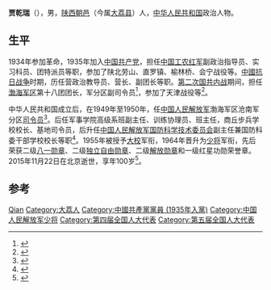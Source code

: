 {{noteTA
|1=乾瑞=>zh-hans:乾瑞;乾瑞=>zh-cn:乾瑞;乾瑞=>zh-sg:乾瑞;}}

'''贾乾瑞'''（{{bd|1915年||2015年|11月22日}}），男，[[陕西|陕西]][[朝邑|朝邑]]（今属[[大荔县|大荔县]]）人，[[中华人民共和国|中华人民共和国]]政治人物。

== 生平 ==
1934年参加革命，1935年加入[[中国共产党|中国共产党]]，担任[[中国工农红军|中国工农红军]]副政治指导员、实习科员、团特派员等职，参加了陕北劳山、直罗镇、榆林桥、会宁战役等。[[中國抗日战争|中國抗日战争]]时期，历任营政治教导员、营长、副团长等职。[[第二次国共内战|第二次国共内战]]期间，担任[[渤海军区|渤海军区]]第十八团团长，军分区副司令员<ref name="山东省德州市德城区地方志编纂委员会1997">{{cite book|author=山东省德州市德城区地方志编纂委员会|title=德州市志|url=http://books.google.com/books?id=OwkRAQAAMAAJ|year=1997|publisher=齐鲁书社|page=482}}</ref>，参加了天津战役等<ref name="曹钦温1989">{{cite book|author=曹钦温|title=中国人民解放军荣获一级红星功勋荣誉章人物志|url=http://books.google.com/books?id=pDaCAAAAIAAJ|year=1989|publisher=中国经济出版社|isbn=978-7-5017-0320-3|page=259}}</ref>。

中华人民共和国成立后，在1949年至1950年，任[[中国人民解放军|中国人民解放军]]渤海军区沧南军分区[[司令员|司令员]]<ref name="党史资料征集编审委员会河北省档案局1990">{{cite book|author1=中共河北省委. 党史资料征集编审委员会|author2=河北省档案局|title=中国共产党河北省组织史资料, 1922-1987|url=http://books.google.com/books?id=fW5uAAAAIAAJ|year=1990|publisher=河北人民出版社|isbn=978-7-202-00714-3|page=546}}</ref>。后任军事学院高级系班副主任、训练协理员、班主任，商丘步兵学校校长、基地司令员，后升任[[中国人民解放军国防科学技术委员会|中国人民解放军国防科学技术委员会]]副主任兼国防科委干部学校校长等职<ref name="谢光陈丹淮1992">{{cite book|author1=谢光|author2=陈丹淮|title=当代中囯的囯防科技事业|url=http://books.google.com/books?id=n42EAAAAIAAJ|year=1992|publisher=当代中囯出版社|page=529}}</ref>。1955年被授予[[大校|大校]]军衔，1964年晋升为[[少将|少将]]军衔，先后荣获二级[[八一勋章_(1955年)|八一勋章]]、二级[[独立自由勋章|独立自由勋章]]、二级[[解放勋章|解放勋章]]和一级红星功勋荣誉章。2015年11月22日在北京逝世，享年100岁<ref>{{cite news|title=贾乾瑞同志逝世|url=http://cpc.people.com.cn/n1/2016/0326/c87393-28228664.html|accessdate=2016-04-04|agency=解放军报|archive-date=2020-10-15|archive-url=https://web.archive.org/web/20201015210934/http://cpc.people.com.cn/n1/2016/0326/c87393-28228664.html|dead-url=no}}</ref>。

== 参考 ==
{{reflist}}

{{Authority control}}
{{DEFAULTSORT:Jia贾}}
[[Category:賈姓|Qian]]
[[Category:大荔人|Category:大荔人]]
[[Category:中國共產黨黨員_(1935年入黨)|Category:中國共產黨黨員 (1935年入黨)]]
[[Category:中国人民解放军少将|Category:中国人民解放军少将]]
[[Category:第四届全国人大代表|Category:第四届全国人大代表]]
[[Category:第五届全国人大代表|Category:第五届全国人大代表]]